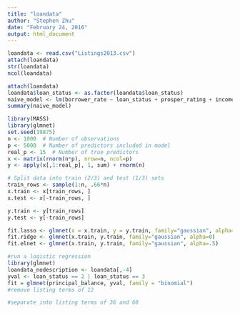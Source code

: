 ```yaml
---
title: "loandata"
author: "Stephen Zhu"
date: "February 24, 2016"
output: html_document
---
```


```r
loandata <- read.csv("Listings2013.csv")
attach(loandata)
str(loandata)
ncol(loandata)
```

```r
attach(loandata)
loandata$loan_status <- as.factor(loandata$loan_status)
naive_model <- lm(borrower_rate ~ loan_status + prosper_rating + income_range + satisfactory_accounts, data = loandata )
summary(naive_model)
```

```r
library(MASS)
library(glmnet)
set.seed(19875)
n <- 1000  # Number of observations
p <- 5000  # Number of predictors included in model
real_p <- 15  # Number of true predictors
x <- matrix(rnorm(n*p), nrow=n, ncol=p)
y <- apply(x[,1:real_p], 1, sum) + rnorm(n)

# Split data into train (2/3) and test (1/3) sets
train_rows <- sample(1:n, .66*n)
x.train <- x[train_rows, ]
x.test <- x[-train_rows, ]

y.train <- y[train_rows]
y.test <- y[-train_rows]

fit.lasso <- glmnet(x = x.train, y = y.train, family="gaussian", alpha=1)
fit.ridge <- glmnet(x.train, y.train, family="gaussian", alpha=0)
fit.elnet <- glmnet(x.train, y.train, family="gaussian", alpha=.5)

#run a logistic regression
library(glmnet)
loandata_nodescription <- loandata[,-4]
yval <- loan_status == 2 | loan_status == 3
fit = glmnet(principal_balance, yval, family = "binomial")
#remove listing terms of 12

#separate into listing terms of 36 and 60


```

